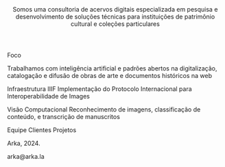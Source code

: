 
<Header>Somos uma consultoria de acervos digitais especializada em pesquisa e desenvolvimento de soluções técnicas para instituições de patrimônio cultural e coleções particulares</Header>
<MainContent>
  <ContentBox>
    <ContentBoxTitle>Foco</ContentBoxTitle>
    <ContentBoxCarouselTwoColumns>
    <ContentBoxText>
      <p>Trabalhamos com inteligência artificial e padrões abertos na digitalização, catalogação e difusão de obras de arte e documentos históricos na web</p>
    </ContentBoxText>
    <ContentBoxText>
      <p><ContentBoxSubTitle>Infraestrutura IIIF</ContentBoxSubTitle> Implementação do Protocolo Internacional para Interoperabilidade de Images</p>
      <p><ContentBoxSubTitle>Visão Computacional</ContentBoxSubTitle> Reconhecimento de imagens, classificação de conteúdo, e transcrição de manuscritos</p>
    </ContentBoxText>
    </ContentBoxCarouselTwoColumns>
  </ContentBox>
  <ContentBox>
    <ContentBoxTitle>Equipe</ContentBoxTitle>
    <ContentBoxCarouselFourColumns>
      <ContentBoxTeamMember
        img="/team_anita.png"
        name="Anita Lucchesi"
        jobTitle="Negócios"
        url="https://pt.wikipedia.org/wiki/Anita_Lucchesi"
      />
      <ContentBoxTeamMember
        img="/team_bruno.png"
        name="Bruno Buccalon"
        jobTitle="Design"
        url="https://bruno.land"
      />
      <ContentBoxTeamMember
        img="/team_martim.png"
        name="Martim Passos"
        jobTitle="Tecnologia"
        url=""
      />
      <ContentBoxTeamMember
        img="/team_yuri.png"
        name="Yuri Tavares"
        jobTitle="Tecnologia"
        url=""
        />
    </ContentBoxCarouselFourColumns>
  </ContentBox>
  <ContentBox>
    <ContentBoxTitle>Clientes</ContentBoxTitle>
    <ContentBoxCarouselFourColumns>
      <ContentBoxPartner
        img="/partner_rice.svg"
        url="https://www.rice.edu"
      />
    </ContentBoxCarouselFourColumns>
  </ContentBox>
  <ContentBox>
    <ContentBoxTitle>Projetos</ContentBoxTitle>
    <ContentBoxCarouselTwoColumns>
      <ContentBoxProject
        logo="/project_tropiiify_logo.png"
        img="/project_tropiiify.png"
        name="tropiiify"
        url="https://github.com/arkalab/tropiiify"
        description="Plugin para exportar coleções IIIF através do gerenciador de imagens Tropy"
      />
      <ContentBoxProject
        logo="/project_imaginerio_logo.png"
        img="/project_imaginerio.png"
        name="imagineRio"
        url="https://www.imaginerio.org"
        description="Plataforma de mapeamento histórico da cidade do Rio de Janeiro"
      />
    </ContentBoxCarouselTwoColumns>
  </ContentBox>
</MainContent>
<Footer>
  <p>Arka, 2024.</p>
  <p>arka@arka.la</p>
</Footer>
